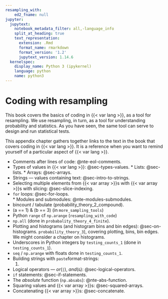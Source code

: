 ```yaml
---
resampling_with:
    ed2_fname: null
jupyter:
  jupytext:
    notebook_metadata_filter: all,-language_info
    split_at_heading: true
    text_representation:
      extension: .Rmd
      format_name: rmarkdown
      format_version: '1.2'
      jupytext_version: 1.14.6
  kernelspec:
    display_name: Python 3 (ipykernel)
    language: python
    name: python3
---
```


# Coding with resampling

This book covers the basics of coding in {{< var lang >}}, as a tool for
resampling.   We use resampling, in turn, as a tool for understanding
probability and statistics.  As you have seen, the same tool can serve to
design and run statistical tests.

This appendix chapter gathers together links to the text in the book that
covers coding in {{< var lang >}}.  It is a reference when you want to remind
yourself of a particular aspect of {{< var lang >}}.

* Comments after lines of code: @nte-eol-comments.
* Types of values in {{< var lang >}}: @sec-types-values.
[  * Lists: @sec-lists.]{.python}
[  * Arrays: @sec-arrays.]{.python}
* Strings — values containing text: @sec-intro-to-strings.
* Selecting multiple elements from {{< var array >}}s with {{< var array >}}s
  with slicing: @sec-slice-indexing.
* `for` loops: @sec-for-loops.\
[* Modules and submodules: @nte-modules-submodules.]{.python}
* bincount / tabulate (probability_theory_2_compound).
* (a == 1) & (b == 3) (in `more_sampling_tools`)
* Python `range` cf `np.arange` (`resampling_with_code`)
* `np.all` (done in `probabality_theory_4_finite`).
* Plotting and histograms (and histogram bins and bin edges): @sec-on-histograms.
  `probability_theory_3`), covering plotting, bins, bin edges.  We might
  consider a chapter on histograms.
* Underscores in Python integers by `testing_counts_1` (done in
  `testing_counts_1`).
* `seq` / `np.arange` with floats done in `testing_counts_1`.
* Building strings with [`paste`]{.r}[format-strings]{.python}:
  @sec-building-strings.
*  Logical operators — *or*[ (`|`)]{.r}, *and*[ (`&`)]{.r}: @sec-logical-operators.
* `if` statements:  @sec-if-statements.
* The *absolute* function ([`np.abs`]{.python}[`abs`]{.r}): @nte-abs-function.
* Squaring values and {{< var array >}}s: @sec-squared-arrays.
* Concatenating {{< var array >}}s: @sec-concatenate.

